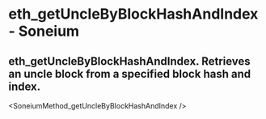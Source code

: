 # eth_getUncleByBlockHashAndIndex - Soneium

## eth_getUncleByBlockHashAndIndex. Retrieves an uncle block from a specified block hash and index.


<SoneiumMethod_getUncleByBlockHashAndIndex />
